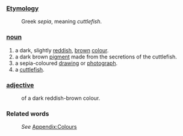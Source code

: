 ===[[Etymology]]===
:Greek ''sepia'', meaning ''cuttlefish''.
===[[noun]]===
#a dark, slightly [[red]]dish, [[brown]] [[color|colour]].
#a dark brown [[pigment]] made from the secretions of the cuttlefish.
#a sepia-coloured [[drawing]] or [[photograph]].
#a [[cuttlefish]].
===[[adjective]]===
:of a dark reddish-brown colour.
===Related words===
:''See'' [[Wiktionary_Appendix:Colours|Appendix:Colours]]